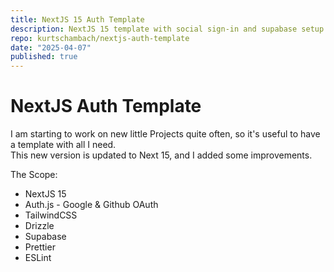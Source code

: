 ```yaml
---
title: NextJS 15 Auth Template
description: NextJS 15 template with social sign-in and supabase setup
repo: kurtschambach/nextjs-auth-template
date: "2025-04-07"
published: true
---
```



# NextJS Auth Template

I am starting to work on new little Projects quite often,
so it's useful to have a template with all I need.  
This new version is updated to Next 15, and I added some improvements.

The Scope:
- NextJS 15
- Auth.js - Google & Github OAuth
- TailwindCSS
- Drizzle
- Supabase
- Prettier
- ESLint

